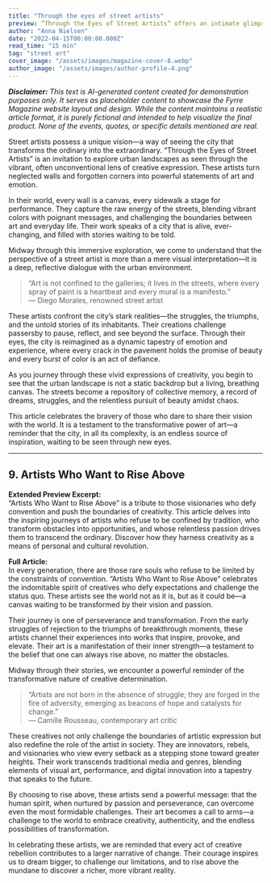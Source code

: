 ```yaml
---
title: "Through the eyes of street artists"
preview: “Through the Eyes of Street Artists” offers an intimate glimpse into the creative soul of urban expression. This article invites you to experience the world from the perspective of those who transform concrete into canvases and alleys into open-air galleries. Discover how these artists interpret the city’s pulse and reveal hidden narratives through their work.
author: "Anna Nielsen"
date: "2022-04-15T00:00:00.000Z"
read_time: "15 min"
tag: "street art"
cover_image: "/assets/images/magazine-cover-8.webp"
author_image: "/assets/images/author-profile-4.png"
---
```


_**Disclaimer:** This text is AI-generated content created for demonstration purposes only. It serves as placeholder content to showcase the Fyrre Magazine website layout and design. While the content maintains a realistic article format, it is purely fictional and intended to help visualize the final product. None of the events, quotes, or specific details mentioned are real._

Street artists possess a unique vision—a way of seeing the city that transforms the ordinary into the extraordinary. “Through the Eyes of Street Artists” is an invitation to explore urban landscapes as seen through the vibrant, often unconventional lens of creative expression. These artists turn neglected walls and forgotten corners into powerful statements of art and emotion.

In their world, every wall is a canvas, every sidewalk a stage for performance. They capture the raw energy of the streets, blending vibrant colors with poignant messages, and challenging the boundaries between art and everyday life. Their work speaks of a city that is alive, ever-changing, and filled with stories waiting to be told.

Midway through this immersive exploration, we come to understand that the perspective of a street artist is more than a mere visual interpretation—it is a deep, reflective dialogue with the urban environment.

> “Art is not confined to the galleries; it lives in the streets, where every spray of paint is a heartbeat and every mural is a manifesto.”  
> — Diego Morales, renowned street artist

These artists confront the city’s stark realities—the struggles, the triumphs, and the untold stories of its inhabitants. Their creations challenge passersby to pause, reflect, and see beyond the surface. Through their eyes, the city is reimagined as a dynamic tapestry of emotion and experience, where every crack in the pavement holds the promise of beauty and every burst of color is an act of defiance.

As you journey through these vivid expressions of creativity, you begin to see that the urban landscape is not a static backdrop but a living, breathing canvas. The streets become a repository of collective memory, a record of dreams, struggles, and the relentless pursuit of beauty amidst chaos.

This article celebrates the bravery of those who dare to share their vision with the world. It is a testament to the transformative power of art—a reminder that the city, in all its complexity, is an endless source of inspiration, waiting to be seen through new eyes.

---

## 9. **Artists Who Want to Rise Above**

**Extended Preview Excerpt:**  
“Artists Who Want to Rise Above” is a tribute to those visionaries who defy convention and push the boundaries of creativity. This article delves into the inspiring journeys of artists who refuse to be confined by tradition, who transform obstacles into opportunities, and whose relentless passion drives them to transcend the ordinary. Discover how they harness creativity as a means of personal and cultural revolution.

**Full Article:**  
In every generation, there are those rare souls who refuse to be limited by the constraints of convention. “Artists Who Want to Rise Above” celebrates the indomitable spirit of creatives who defy expectations and challenge the status quo. These artists see the world not as it is, but as it could be—a canvas waiting to be transformed by their vision and passion.

Their journey is one of perseverance and transformation. From the early struggles of rejection to the triumphs of breakthrough moments, these artists channel their experiences into works that inspire, provoke, and elevate. Their art is a manifestation of their inner strength—a testament to the belief that one can always rise above, no matter the obstacles.

Midway through their stories, we encounter a powerful reminder of the transformative nature of creative determination.

> “Artists are not born in the absence of struggle; they are forged in the fire of adversity, emerging as beacons of hope and catalysts for change.”  
> — Camille Rousseau, contemporary art critic

These creatives not only challenge the boundaries of artistic expression but also redefine the role of the artist in society. They are innovators, rebels, and visionaries who view every setback as a stepping stone toward greater heights. Their work transcends traditional media and genres, blending elements of visual art, performance, and digital innovation into a tapestry that speaks to the future.

By choosing to rise above, these artists send a powerful message: that the human spirit, when nurtured by passion and perseverance, can overcome even the most formidable challenges. Their art becomes a call to arms—a challenge to the world to embrace creativity, authenticity, and the endless possibilities of transformation.

In celebrating these artists, we are reminded that every act of creative rebellion contributes to a larger narrative of change. Their courage inspires us to dream bigger, to challenge our limitations, and to rise above the mundane to discover a richer, more vibrant reality.
